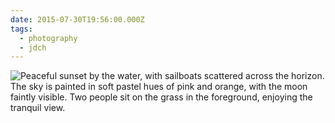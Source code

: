 ```yaml
---
date: 2015-07-30T19:56:00.000Z
tags:
  - photography
  - jdch
---
```

![Peaceful sunset by the water, with sailboats scattered across the horizon. The sky is painted in soft pastel hues of pink and orange, with the moon faintly visible. Two people sit on the grass in the foreground, enjoying the tranquil view.](../../assets/photos/20150730-IMG_1953.jpg)
